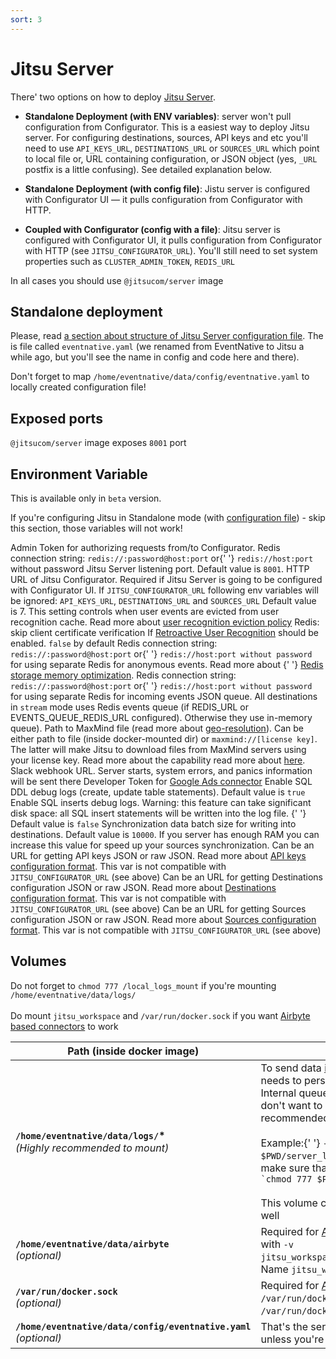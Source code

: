```yaml
---
sort: 3
---
```


# Jitsu Server

There' two options on how to deploy [Jitsu Server](/docs/deployment).

* **Standalone Deployment (with ENV variables)**: server won't pull configuration from Configurator. This is a
easiest way to deploy Jitsu server. For configuring destinations, sources, API keys and etc you'll need to use
`API_KEYS_URL`, `DESTINATIONS_URL` or `SOURCES_URL` which point to local file or, URL containing configuration, or JSON object
(yes, `_URL` postfix is a little confusing). See detailed explanation below.

* **Standalone Deployment (with config file)**: Jistu server is configured with Configurator UI — it pulls configuration
from Configurator with HTTP.

* **Coupled with Configurator (config with a file)**: Jitsu server is configured with Configurator UI, it pulls configuration
from Configurator with HTTP (see `JITSU_CONFIGURATOR_URL`). You'll still need to set system properties such as `CLUSTER_ADMIN_TOKEN`,
`REDIS_URL`

In all cases you should use `@jitsucom/server` image

## Standalone deployment

Please, read [a section about structure of Jitsu Server configuration file](/docs/configuration). The is
file called `eventnative.yaml` (we renamed from EventNative to Jitsu a while ago, but you'll see the name in config and code here and there).

Don't forget to map `/home/eventnative/data/config/eventnative.yaml` to locally created configuration file!

## Exposed ports

`@jitsucom/server` image exposes `8001` port

## Environment Variable

<Hint>
  This is available only in <code inline={true}>beta</code> version.
</Hint>


If you're configuring Jitsu in Standalone mode (with [configuration file](/docs/configuration)) - skip this section,
those variables will not work!

<APIParam small={true} name="CLUSTER_ADMIN_TOKEN" dataType="string" required={true} type="Docker Env Var">
    Admin Token for authorizing requests from/to Configurator.
</APIParam>
<APIParam small={true} name="REDIS_URL" dataType="string" required={true} type="Docker Env Var">
    Redis connection string: <code inline={true}>redis://:password@host:port</code> or{' '}
    <code inline={true}>redis://host:port</code> without password
</APIParam>
<APIParam small={true} name="SERVER_PORT" dataType="integer" required={false} type="Docker Env Var">
    Jitsu Server listening port. Default value is <code inline={true}>8001</code>.
</APIParam>
<APIParam small={true} name="JITSU_CONFIGURATOR_URL" dataType="string" required={false} type="Docker Env Var">
    HTTP URL of Jitsu Configurator. Required if Jitsu Server is going to be configured with Configurator UI. If
    <code inline={true}>JITSU_CONFIGURATOR_URL</code> following env variables will be
    ignored: <code inline={true}>API_KEYS_URL</code>, <code inline={true}>DESTINATIONS_URL</code> and
    <code inline={true}>SOURCES_URL</code>
</APIParam>
<APIParam small={true} name="USER_RECOGNITION_TTL_MINUTES" dataType="number" required={false} type="Docker Env Var">
  Default value is 7. This setting controls when user events are evicted from user recognition cache. Read
  more about <a href="/docs/other-features/retroactive-user-recognition/redis-optimization">user recognition eviction policy</a>
</APIParam>
<APIParam small={true} name="TLS_SKIP_VERIFY" dataType="boolean" required={false} type="Docker Env Var">
    Redis: skip client certificate verification
</APIParam>
<APIParam small={true} name="USER_RECOGNITION_ENABLED" dataType="boolean" required={false} type="Docker Env Var">
    If <a href="/docs/other-features/retroactive-user-recognition">Retroactive User Recognition</a> should be enabled.
    <code inline={true}>false</code> by default
</APIParam>
<APIParam small={true} name="USER_RECOGNITION_REDIS_URL" dataType="string" required={false} type="Docker Env Var">
    Redis connection string: <code inline={true}>redis://:password@host:port</code> or{' '}
    <code inline={true}>redis://host:port without password</code> for using separate Redis for anonymous events. Read more about {' '}
    <a href="/docs/other-features/redis-storage-memory-optimization">Redis storage memory optimization</a>.
</APIParam>
<APIParam small={true}  name="EVENTS_QUEUE_REDIS_URL" dataType="string" required={false} type="Docker Env Var">
    Redis connection string: <code inline={true}>redis://:password@host:port</code> or{' '}
    <code inline={true}>redis://host:port without password</code> for using separate Redis for incoming events JSON queue. All destinations in <code inline="true">stream</code> mode uses Redis events queue (if REDIS_URL or EVENTS_QUEUE_REDIS_URL configured). Otherwise they use in-memory queue).
</APIParam>
<APIParam small={true}  name="MAX_MIND_PATH" dataType="boolean" required={false} type="Docker Env Var">
  Path to MaxMind file (read more about <a href={"/docs/other-features/geo-data-resolution"}>geo-resolution</a>).
  Can be either path to file (inside docker-mounted dir) or <code inline={true}>maxmind://[license key]</code>.
  The latter will make Jitsu to download files from MaxMind servers using your license key. Read more about the capability
  read more about <a href={"/docs/other-features/geo-data-resolution"}>here</a>.
</APIParam>
<APIParam small={true}  name="SLACK_NOTIFICATIONS_WEBHOOK" dataType="string" required={false} type="Docker Env Var">
    Slack webhook URL. Server starts, system errors, and panics information will be sent there
</APIParam>
<APIParam small={true} name="GOOGLE_ADS_DEVELOPER_TOKEN" dataType="string" required={false} type="Docker Env Var">
    Developer Token for <a href="/docs/sources/google-ads">Google Ads connector</a>
</APIParam>
<APIParam small={true} name="SQL_DDL_LOG_ENABLED" dataType="boolean" required={false} type="Docker Env Var">
    Enable SQL DDL debug logs (create, update table statements). Default value is <code inline="true">true</code>
</APIParam>
<APIParam small={true} name="SQL_QUERIES_LOG_ENABLED" dataType="boolean" required={false} type="Docker Env Var">
    Enable SQL inserts debug logs. Warning: this feature can take significant disk space: all SQL
    insert statements will be written into the log file. {' '}
    Default value is <code inline="false">false</code>
</APIParam>
<APIParam small={true} name="SOURCES_SYNC_BATCH_SIZE" dataType="integer" required={false} type="Docker Env Var">
    Synchronization data batch size for writing into destinations. Default value is <code inline="false">10000</code>.
    If you server has enough RAM you can increase this value for speed up your sources synchronization.
</APIParam>
<APIParam small={true} name="API_KEYS_URL" dataType="JSON object" required={false} type="Docker Env Var">
    Can be an URL for getting API keys JSON or raw JSON. Read more about <a href="/docs/configuration/authorization#http-url">API keys configuration format</a>.
    This var is not compatible with <code inline={true}>JITSU_CONFIGURATOR_URL</code> (see above)
</APIParam>
<APIParam small={true} name="DESTINATIONS_URL" dataType="JSON object" required={false} type="Docker Env Var">
    Can be an URL for getting Destinations configuration JSON or raw JSON. Read more about <a href="/docs/destinations-configuration#configuring-destinations-via-http--endpoint">Destinations configuration format</a>.
    This var is not compatible with <code inline={true}>JITSU_CONFIGURATOR_URL</code> (see above)
</APIParam>
<APIParam small={true} name="SOURCES_URL" dataType="JSON object" required={false} type="Docker Env Var">
    Can be an URL for getting Sources configuration JSON or raw JSON. Read more about <a href="/docs/sources-configuration#configuring-sources-via-http--endpoint">Sources configuration format</a>.
   This var is not compatible with <code inline={true}>JITSU_CONFIGURATOR_URL</code> (see above)
</APIParam>



## Volumes

<Hint>
    Do not forget to <code inline={true}>chmod 777 /local_logs_mount</code> if you're mounting
    <code inline={true}>/home/eventnative/data/logs/</code>
    <br /><br />
    Do mount <code inline={true}>jitsu_workspace</code> and <code inline={true}>/var/run/docker.sock</code> if you want <a href="/docs/sources-configuration/airbyte">Airbyte based connectors</a> to work
</Hint>


<table>
    <thead>
    <tr>
        <th>Path (inside docker image)</th>
        <th>Description</th>
    </tr>
    </thead>
    <tbody>
    <tr>
        <td>
            <b><code inline={true}>/home/eventnative/data/logs/</code>*</b><br />
            <i>(Highly recommended to mount)</i>
        </td>
        <td>
            To send data <a href="/docs/destinations-configuration">in batches to destination</a>,{' '}
            Jitsu needs to persist current batch on local disk. Internal queues are also persisted locally. If you
            don't want to loose the data, it's highly recommended to mount this volume. <br /><br />Example:{' '}
            <code inline={true}>-v $PWD/server_logs/:/home/eventnative/data/logs/</code>, make sure that the volume is writable with:{' '}
            <code inline={true}>`chmod 777 $PWD/server_logs/</code><br /><br />This volume contains server application logs as well
        </td>
    </tr>
    <tr>
      <td>
        <b><code inline={true}>/home/eventnative/data/airbyte</code></b><br />
        <i>(optional)</i>
      </td>
      <td>
        Required for <a href="/docs/sources-configuration/airbyte">Airbyte connectors</a> support. Mount with <code inline={true}>-v jitsu_workspace:/home/eventnative/data/airbyte</code>). Name <code inline={true}>jitsu_workspace</code> should be exactly this.
      </td>
    </tr>
    <tr>
        <td>
            <b><code inline={true}>/var/run/docker.sock</code></b><br />
            <i>(optional)</i>
        </td>
        <td>
            Required for <a href="/docs/sources-configuration/airbyte">Airbyte connectors</a> support. Mount to <code inline={true}>/var/run/docker.sock</code>
            (with <code inline={true}>-v /var/run/docker.sock:/var/run/docker.sock</code>)
        </td>
    </tr>
    <tr>
        <td>
            <b><code inline={true}>/home/eventnative/data/config/eventnative.yaml</code></b><br />
            <i>(optional)</i>
        </td>
        <td>
            That's the server configuration file. Do not touch it unless you're configuring Jitsu in standalone mode
        </td>
    </tr>
    </tbody>
</table>




